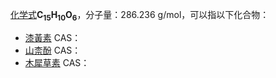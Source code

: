 {{DISPLAYTITLE:C<sub>15</sub>H<sub>10</sub>O<sub>6</sub>}}{{MolFormDisambigNav|C=15|H=10|O=6}}
[[化学式|化学式]]'''C<sub>15</sub>H<sub>10</sub>O<sub>6</sub>'''，分子量：286.236 g/mol，可以指以下化合物：
* [[漆黃素|漆黃素]] CAS：{{CAS|528-48-3}}
* [[山柰酚|山柰酚]] CAS：{{CAS|520-18-3}}
* [[木犀草素|木犀草素]] CAS：{{CAS|491-70-3}}

{{Isomerdab}}
